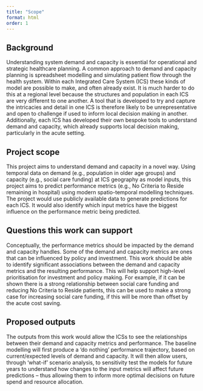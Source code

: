 ```yaml
---
title: "Scope"
format: html
order: 1
---
```


## Background

Understanding system demand and capacity is essential for operational and strategic healthcare planning. A common approach to demand and capacity planning is spreadsheet modelling and simulating patient flow through the health system. Within each Integrated Care System (ICS) these kinds of model are possible to make, and often already exist. It is much harder to do this at a regional level because the structures and population in each ICS are very different to one another. A tool that is developed to try and capture the intricacies and detail in one ICS is therefore likely to be unrepresentative and open to challenge if used to inform local decision making in another. Additionally, each ICS has developed their own bespoke tools to understand demand and capacity, which already supports local decision making, particularly in the acute setting.

## Project scope

This project aims to understand demand and capacity in a novel way. Using temporal data on demand (e.g., population in older age groups) and capacity (e.g., social care funding) at ICS geography as model inputs, this project aims to predict performance metrics (e.g., No Criteria to Reside remaining in hospital) using modern spatio-temporal modelling techniques. The project would use publicly available data to generate predictions for each ICS. It would also identify which input metrics have the biggest influence on the performance metric being predicted.

## Questions this work can support

Conceptually, the performance metrics should be impacted by the demand and capacity handles. Some of the demand and capacity metrics are ones that can be influenced by policy and investment. This work should be able to identify significant associations between the demand and capacity metrics and the resulting performance. This will help support high-level prioritisation for investment and policy making. For example, if it can be shown there is a strong relationship between social care funding and reducing No Criteria to Reside patients, this can be used to make a strong case for increasing social care funding, if this will be more than offset by the acute cost saving.

## Proposed outputs

The outputs from this work would allow the ICSs to see the relationships between their demand and capacity metrics and performance. The baseline modelling will first produce a ‘do nothing’ performance trajectory, based on current/expected levels of demand and capacity. It will then allow users, through ‘what-if’ scenario analysis, to sensitivity test the models for future years to understand how changes to the input metrics will affect future predictions – thus allowing them to inform more optimal decisions on future spend and resource allocation.